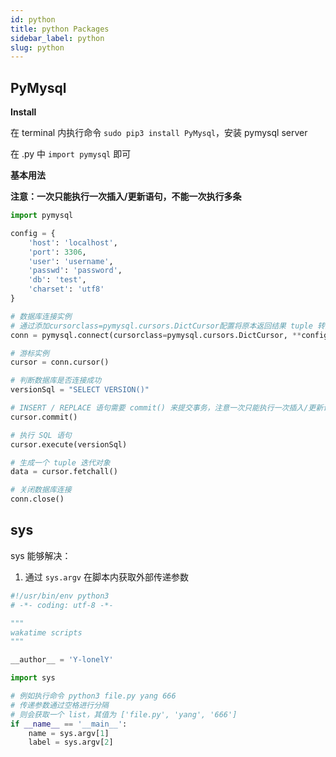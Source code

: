 ```yaml
---
id: python
title: python Packages
sidebar_label: python
slug: python
---
```


## PyMysql

**Install**

在 terminal 内执行命令 `sudo pip3 install PyMysql`，安装 pymysql server

在 .py 中 `import pymysql` 即可

**基本用法**

**注意：一次只能执行一次插入/更新语句，不能一次执行多条**

```python
import pymysql

config = {
    'host': 'localhost',
    'port': 3306,
    'user': 'username',
    'passwd': 'password',
    'db': 'test',
    'charset': 'utf8'
}

# 数据库连接实例
# 通过添加cursorclass=pymysql.cursors.DictCursor配置将原本返回结果 tuple 转换为 dict 数据类型
conn = pymysql.connect(cursorclass=pymysql.cursors.DictCursor, **config)

# 游标实例
cursor = conn.cursor()

# 判断数据库是否连接成功
versionSql = "SELECT VERSION()"

# INSERT / REPLACE 语句需要 commit() 来提交事务，注意一次只能执行一次插入/更新语句，不能一次执行多条
cursor.commit()

# 执行 SQL 语句
cursor.execute(versionSql)

# 生成一个 tuple 迭代对象
data = cursor.fetchall()

# 关闭数据库连接
conn.close()
```

## sys

sys 能够解决：

1. 通过 `sys.argv` 在脚本内获取外部传递参数

```python
#!/usr/bin/env python3
# -*- coding: utf-8 -*-

"""
wakatime scripts
"""

__author__ = 'Y-lonelY'

import sys

# 例如执行命令 python3 file.py yang 666
# 传递参数通过空格进行分隔
# 则会获取一个 list，其值为 ['file.py', 'yang', '666']
if __name__ == '__main__':
	name = sys.argv[1]
	label = sys.argv[2]
```

